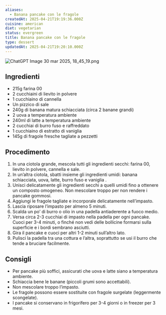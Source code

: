 ```yaml
---
aliases:
  - Banana pancake con le fragole
createdAt: 2025-04-21T19:19:36.000Z
cuisine: american
diet: vegetarian
status: evergreen
title: Banana pancake con le fragole
type: dessert
updatedAt: 2025-04-21T19:20:10.000Z
---
```

![ChatGPT Image 30 mar 2025, 18_45_19.png](banana-strawberry-pancakes.png)

## Ingredienti

- 215g farina 00
- 2 cucchiaini di lievito in polvere
- 1 cucchiaino di cannella
- Un pizzico di sale
- 240g di banana matura schiacciata (circa 2 banane grandi)
- 2 uova a temperatura ambiente
- 240ml di latte a temperatura ambiente
- 2 cucchiai di burro fuso e raffreddato
- 1 cucchiaino di estratto di vaniglia
- 145g di fragole fresche tagliate a pezzetti

## Procedimento

1. In una ciotola grande, mescola tutti gli ingredienti secchi: farina 00, lievito in polvere, cannella e sale.
2. In un’altra ciotola, sbatti insieme gli ingredienti umidi: banana schiacciata, uova, latte, burro fuso e vaniglia .
3. Unisci delicatamente gli ingredienti secchi a quelli umidi fino a ottenere un composto omogeneo. Non mescolare troppo per non rendere i pancake gommosi.
4. Aggiungi le fragole tagliate e incorporale delicatamente nell’impasto.
5. Lascia riposare l’impasto per almeno 5 minuti.
6. Scalda un po’ di burro o olio in una padella antiaderente a fuoco medio.
7. Versa circa 2-3 cucchiai di impasto nella padella per ogni pancake. Cuoci per 3-4 minuti, o finché non vedi delle bollicine formarsi sulla superficie e i bordi sembrano asciutti.
8. Gira il pancake e cuoci per altri 1-2 minuti sull’altro lato.
9. Pulisci la padella tra una cottura e l’altra, soprattutto se usi il burro che tende a bruciare facilmente.

## Consigli

- Per pancake più soffici, assicurati che uova e latte siano a temperatura ambiente.
- Schiaccia bene le banane (piccoli grumi sono accettabili).
- Non mescolare troppo l’impasto.
- Le fragole possono essere sostituite con fragole surgelate (leggermente scongelate).
- I pancake si conservano in frigorifero per 3-4 giorni o in freezer per 3 mesi.
